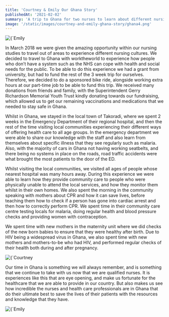```yaml
---
title: 'Courtney & Emily Our Ghana Story'
publishedAt: '2021-02-02'
summary: 'A trip to Ghana for two nurses to learn about different nursing cultures.'
image: '/static/images/courtney-and-emily-ghana-story/ghana4.png'
---
```


<div className="flex justify-center">
  <Image
    alt={`Emily & Courtney with local children from the town`}
    src={`/static/images/courtney-and-emily-ghana-story/nurses-and-children.png`}
    width={828}
    height={615}
    priority
    className="rounded-lg"
  />
</div>

In March 2018 we were given the amazing opportunity within our nursing studies to travel out of areas to experience different nursing cultures. We decided to travel to Ghana with worktheworld to experience how people who don’t have a system such as the NHS can cope with health and social needs for the public. To be able to do this experience we had a grant from university, but had to fund the rest of the 3 week trip for ourselves. Therefore, we decided to do a sponsored bike ride, alongside working extra hours at our part-time job to be able to fund this trip. We received many donations from friends and family, with the Superintendent Gerry Richardson Memorial Youth Trust kindly donating towards our fundraising, which allowed us to get our remaining vaccinations and medications that we needed to stay safe in Ghana.

Whilst in Ghana, we stayed in the local town of Takoradi, where we spent 2 weeks in the Emergency Department of their regional hospital, and then the rest of the time visiting local communities experiencing their different ways of offering health care to all age groups. In the emergency department we were able to share our knowledge with the staff and also learn from themselves about specific illness that they see regularly such as malaria. Also, with the majority of cars in Ghana not having working seatbelts, and there being no systems in place on the roads, road traffic accidents were what brought the most patients to the door of the ED.

Whilst visiting the local communities, we visited all ages of people whose nearest hospital was many hours away. During this experience we were able to learn how they provide community care to people who were physically unable to attend the local services, and how they monitor them whilst in their own homes. We also spent the morning in the community speaking with mothers about CPR and how it can save lives, before teaching them how to check if a person has gone into cardiac arrest and then how to correctly perform CPR. We spent time in their community care centre testing locals for malaria, doing regular health and blood pressure checks and providing women with contraception.

We spent time with new mothers in the maternity unit where we did checks of the new born babies to ensure that they were healthy after birth. Due to HIV being a widespread virus in Ghana, we also spent time with new mothers and mothers-to-be who had HIV, and performed regular checks of their health both during and after pregnancy.

<div className="flex justify-center">
  <Image
    alt={`Courtney & Emily checking over a baby`}
    src={`/static/images/courtney-and-emily-ghana-story/nurses-baby.png`}
    width={615}
    height={828}
    priority
    className="rounded-lg"
  />
</div>

Our time in Ghana is something we will always remember, and is something that we continue to take with us now that we are qualified nurses. It is experiences like this that are eye opening, and make us fortunate for the healthcare that we are able to provide in our country. But also makes us see how incredible the nurses and health care professionals are in Ghana that do their ultimate best to save the lives of their patients with the resources and knowledge that they have.

<div className="flex justify-center">
  <Image
    alt={`Emily & Courtney with local nurses`}
    src={`/static/images/courtney-and-emily-ghana-story/ghana-nurses.png`}
    width={741}
    height={1087}
    priority
    className="rounded-lg"
  />
</div>
